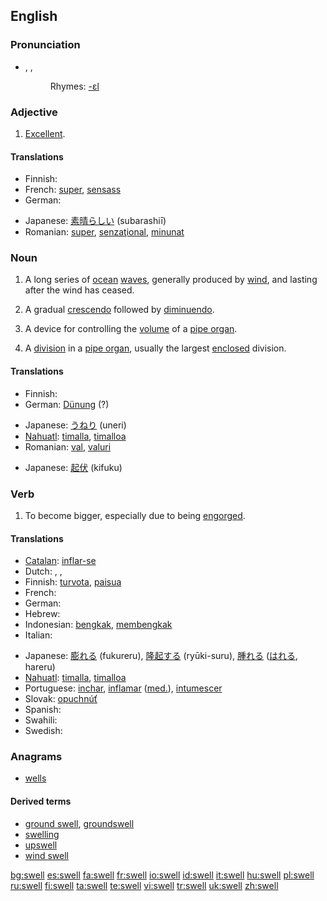 ==English==

===Pronunciation===
* {{enPR|swĕl}}, {{IPA|/swεl/}}, {{IPA|/swEl/}}
*: Rhymes: [[Rhymes:English:-ɛl|-ɛl]]

===Adjective===
{{en-adj|-}}

{{i|nonstandard}} {{en-adj|er}}

# {{informal}} [[excellent|Excellent]].

====Translations====
{{trans-top|excellent}}
* Finnish: {{t+|fi|erinomainen}}
* French: [[super#French|super]], [[sensass]]
* German: {{t-|de|klasse}}
{{trans-mid}}
* Japanese: [[素晴らしい]] (subarashiī)
* Romanian: [[super]], [[senzaţional]], [[minunat]]
{{trans-bottom}}

===Noun===
{{en-noun}}

# A long series of [[ocean]] [[wave]]s, generally produced by [[wind]], and lasting after the wind has ceased.
# {{music}} A gradual [[crescendo]] followed by [[diminuendo]].
# {{music}} A device for controlling the [[volume]] of a [[pipe organ]].
# {{music}} A [[division]] in a [[pipe organ]], usually the largest [[enclosed]] division.

====Translations====
{{trans-top|series of waves}}
* Finnish: {{t+|fi|aallokko}}
* German: [[Dünung]] {{f}} (?)
{{trans-mid}}
* Japanese: [[うねり]] (uneri)
* [[Nahuatl]]: [[timalla]], [[timalloa]]
* Romanian: [[val]], [[valuri]]
{{trans-bottom}}

{{trans-top|music: crescendo followed by diminuendo}}
{{trans-mid}}
* Japanese: [[起伏]] (kifuku)
{{trans-bottom}}

{{trans-top|music: device in pipe organ}}
{{trans-mid}}
{{trans-bottom}}

===Verb===
{{en-verb|swells|swelling|swelled|'''[[swollen]] '''or''' [[swelled]]'''}}

# {{intransitive}} To become bigger, especially due to being [[engorge]]d.

====Translations====
{{trans-top|intransitive: to become bigger, especially due to being [[engorged]]}}
* [[Catalan]]: [[inflar-se]]
* Dutch: {{t+|nl|zwellen}}, {{t-|nl|opzwellen}}, {{t+|nl|aanzwellen}}
* Finnish: [[turvota]], [[paisua]]
* French: {{t+|fr|gonfler}}
* German: {{t-|de|schwellen}}
* Hebrew: {{he-translation|אבב|avov}}
* Indonesian: [[bengkak]], [[bengkak|membengkak]]
* Italian: {{t+|it|gonfiare}}
{{trans-mid}}
* Japanese: [[膨れる]] (fukureru), [[隆起する]] (ryūki-suru), [[腫れる]] ([[はれる]], hareru)
* [[Nahuatl]]: [[timalla]], [[timalloa]]
* Portuguese: [[inchar]], [[inflamar]] ([[med.]]), [[intumescer]]
* Slovak: [[opuchnúť]]
* Spanish: {{t-|es|hincharse}}
* Swahili: {{t-|sw|fura|xs=Swahili}}
* Swedish: {{t+|sv|svälla}}
{{trans-bottom}}

===Anagrams===
* [[wells]]

====Derived terms====
{{rfc-level|Derived terms at L4+ not in L3 POS section}}
* [[ground swell]], [[groundswell]]
* [[swelling]]
* [[upswell]]
* [[wind swell]]

[[bg:swell]]
[[es:swell]]
[[fa:swell]]
[[fr:swell]]
[[io:swell]]
[[id:swell]]
[[it:swell]]
[[hu:swell]]
[[pl:swell]]
[[ru:swell]]
[[fi:swell]]
[[ta:swell]]
[[te:swell]]
[[vi:swell]]
[[tr:swell]]
[[uk:swell]]
[[zh:swell]]